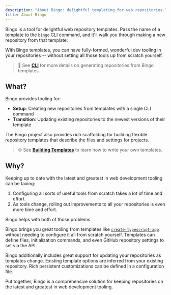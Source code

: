 ```yaml
---
description: "About Bingo: delightful templating for web repositories."
title: About Bingo
---
```



Bingo is a tool for delightful web repository templates.
Pass the name of a template to the `bingo` CLI command, and it'll walk you through making a new repository from that template:

<PackageManagers type="dlx" pkg="bingo" args="typescript-app@beta" />

With Bingo templates, you can have fully-formed, wonderful dev tooling in your repositories -- without setting all those tools up from scratch yourself.

> 🚀 See **[CLI](/cli)** for more details on generating repositories from Bingo templates.

## What?

Bingo provides tooling for:

- **Setup**: Creating new repositories from templates with a single CLI command
- **Transition**: Updating existing repositories to the newest versions of their template

The Bingo project also provides rich scaffolding for building flexible repository templates that describe the files and settings for projects.

> ⚙️ See **[Building Templates](/build/about)** to learn how to write your own templates.

## Why?

Keeping up to date with the latest and greatest in web development tooling can be taxing:

1. Configuring all sorts of useful tools from scratch takes a lot of time and effort.
2. As tools change, rolling out improvements to all your repositories is even more time and effort.

Bingo helps with both of those problems.

Bingo brings you great tooling from templates like [`create-typescript-app`](https://github.com/JoshuaKGoldberg/create-typescript-app) without needing to configure it all from scratch yourself.
Templates can define files, initialization commands, and even GitHub repository settings to set via the API.

Bingo additionally includes great support for updating your repositories as templates change.
Existing template options are inferred from your existing repository.
Rich persistent customizations can be defined in a configuration file.

Put together, Bingo is a comprehensive solution for keeping repositories on the latest and greatest in web development tooling.
